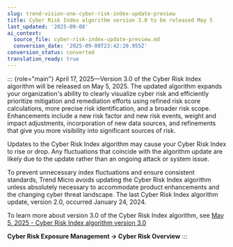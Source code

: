 ```yaml
---
slug: trend-vision-one-cyber-risk-index-update-preview
title: Cyber Risk Index algorithm version 3.0 to be released May 5
last_updated: '2025-09-08'
ai_context:
  source_file: cyber-risk-index-update-preview.md
  conversion_date: '2025-09-08T23:42:20.955Z'
conversion_status: converted
translation_ready: true
---
```


::: {role="main"}
April 17, 2025—Version 3.0 of the Cyber Risk Index algorithm will be released on May 5, 2025. The updated algorithm expands your organization's ability to clearly visualize cyber risk and efficiently prioritize mitigation and remediation efforts using refined risk score calculations, more precise risk identification, and a broader risk scope. Enhancements include a new risk factor and new risk events, weight and impact adjustments, incorporation of new data sources, and refinements that give you more visibility into significant sources of risk.

Updates to the Cyber Risk Index algorithm may cause your Cyber Risk Index to rise or drop. Any fluctuations that coincide with the algorithm update are likely due to the update rather than an ongoing attack or system issue.

To prevent unnecessary index fluctuations and ensure consistent standards, Trend Micro avoids updating the Cyber Risk Index algorithm unless absolutely necessary to accommodate product enhancements and the changing cyber threat landscape. The last Cyber Risk Index algorithm update, version 2.0, occurred January 24, 2024.

To learn more about version 3.0 of the Cyber Risk Index algorithm, see [May 5, 2025 - Cyber Risk Index algorithm version 3.0](cyber-risk-index-version-3.mdx)

**Cyber Risk Exposure Management → Cyber Risk Overview**
:::
